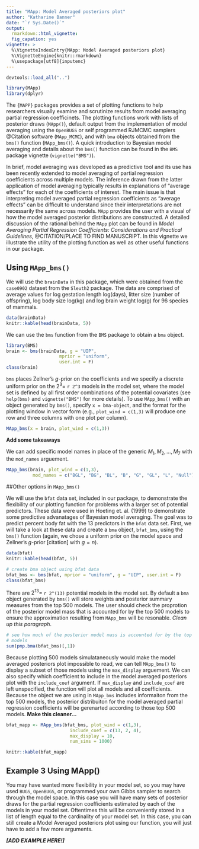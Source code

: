 ```yaml
---
title: "MApp: Model Averaged posteriors plot"
author: "Katharine Banner"
date: "`r Sys.Date()`"
output: 
  rmarkdown::html_vignette:
  fig_capation: yes
vignette: >
  %\VignetteIndexEntry{MApp: Model Averaged posteriors plot}
  %\VignetteEngine{knitr::rmarkdown}
  %\usepackage[utf8]{inputenc}
---
```


```r
devtools::load_all("..")
```

```r
library(MApp)
library(dplyr)
```

The `{MAPP}` packages provides a set of plotting functions to help researchers visually examine and scrutinize results from model averaging partial regression coefficinets. The plotting functions work with lists of posterior draws (`MApp()`), default output from the implementation of model averaging using the `OpenBUGS` or self programmed RJMCMC samplers @Citation software (`MApp_MCMC`), and with `bma` objects obtained from the `bms()` function (`MApp_bms()`). A quick introduction to Bayesian model averaging and details about the `bms()` function can be found in the `BMS` package vignette (`vignette("BMS")`). 

In brief, model averaging was developed as a predictive tool and its use has been recently extended to model averaging of partial regression coefficients across multiple models. The inference drawn from the latter application of model averaging typically results in explanations of "average effects" for each of the coefficients of interest. The main issue is that interpreting model averaged partial regression coefficients as "average effects" can be difficult to understand since their interpretations are not necessarily the same across models. `MApp` provides the user with a visual of how the model averaged posterior distributions are constructed. A detailed discussion of the rational behind the `MApp` plot can be found in _Model Averaging Partial Regression Coefficients: Considerations and Practical Guidelines_, @CITATION/PLACE TO FIND MANUSCRIPT. In this vignette we illustrate the utility of the plotting function as well as other useful functions in our package. 

## Using `MApp_bms()`

We will use the `brainData` in this package, which were obtained from the `case0902` dataset from the `Sleuth2` package. The data are comprised of average values for log gestation length log(days), litter size (number of offspring), log body size log(kg) and log brain weight log(g) for 96 species of mammals. 

```r
data(brainData)
knitr::kable(head(brainData, 5))
```

We can use the `bms` function from the `BMS` package to obtain a `bma` object. 

```r
library(BMS)
brain <- bms(brainData, g = "UIP", 
                    mprior = "uniform", 
                    user.int = F)
class(brain)
```

`bms` places Zellner's $g$-prior on the coefficients and we specify a discrete uniform prior on the  $2^3=$ `r 2^3` models in the model set, where the model set is defined by all first order combinations of the potential covariates (see `help(bms)` and `vignette("BMS")` for more details). To use `MApp_bms()` with an object generated by `bms()`, specify `x = bma-object`, and the format for the plotting window in vector form (e.g., `plot_wind = c(1,3)` will produce one row and three columns with one plot per column).

```r
MApp_bms(x = brain, plot_wind = c(1,3))
```

__Add some takeaways__ 

We can add specific model names in place of the generic $M_1, M_2,..., M_7$ with the `mod_names` arguement. 

```r
MApp_bms(brain, plot_wind = c(1,3), 
          mod_names = c("BGL", "BG", "BL", "B", "G", "GL", "L", "Null"))

```


##Other options in `MApp_bms()`  

We will use the `bfat` data set, included in our package, to demonstrate the flexibility of our plotting function for problems with a larger set of potential predictors. These data were used in Hoeting et. al. (1999) to demonstrate some predictive advanatages of Bayesian model averaging. The goal was to predict percent body fat with the 13 predictors in the `bfat` data set. First, we will take a look at these data and create a `bma` object, `bfat_bms`, using the `bms()` function (again, we chose a uniform prior on the model space and Zellner's $g$-prior [citation] with $g = n$).

```r
data(bfat)
knitr::kable(head(bfat, 5))

# create bma object using bfat data
bfat_bms <- bms(bfat, mprior = "uniform", g = "UIP", user.int = F)
class(bfat_bms)
```

There are $2^{13} =$ `r 2^(13)` potential models in the model set. By default a `bma` object generated by `bms()` will store weights and posterior summary measures from the top 500 models. The user should check the proprotion of the posterior model mass that is accounted for by the top 500 models to ensure the approximation resulting from `MApp_bms` will be resonable. _Clean up this paragraph_. 

```r
# see how much of the posterior model mass is accounted for by the top 500
# models
sum(pmp.bma(bfat_bms)[,1])
```


Because plotting 500 models simulataneously would make the model averaged posteriors plot impossible to read, we can tell `MApp_bms()` to display a subset of those models using the `max_display` arguement.  We can also specify which coefficient to include in the model averaged posteriors plot with the `include_coef` argument. If `max_display` and `include_coef` are left unspecified, the function will plot all models and all coefficients. Because the object we are using in `MApp_bms` includes informaiton from the top 500 models, the posterior distribuiton for the model averaged partial regression coefficients will be gerenarted according to those top 500 models. __Make this cleaner...__ 


```r
bfat_mapp <- MApp_bms(bfat_bms, plot_wind = c(1,3), 
                        include_coef = c(13, 2, 4), 
                        max_display = 10, 
                        num_sims = 1000)

knitr::kable(bfat_mapp)
```

## Example 3  Using MApp() 

You may have wanted more flexibility in your model set, so you may have used `BUGS`, `OpenBUGS`, or programmed your own Gibbs sampler to search through the model space. In this case you will have many sets of posterior draws for the partial regression coefficients estimated by each of the models in your model set. Oftentimes this will be conveniently stored in a list of length equal to the cardinality of your model set. In this case, you can still create a Model Averaged posteriors plot using our function, you will just have to add a few more arguments. 

___[ADD EXAMPLE HERE!]___
